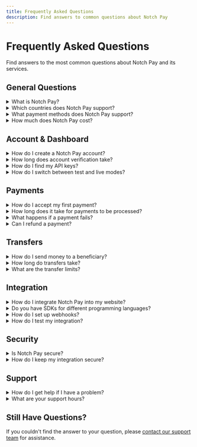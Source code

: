 ```yaml
---
title: Frequently Asked Questions
description: Find answers to common questions about Notch Pay
---
```


# Frequently Asked Questions

Find answers to the most common questions about Notch Pay and its services.

## General Questions

<details>
  <summary>What is Notch Pay?</summary>
  <div className="mt-3">
    Notch Pay is a payment platform designed for Africa, enabling businesses to accept payments through various channels including Mobile Money, bank cards, and other local payment methods. Our platform also allows you to send money to beneficiaries across multiple countries.
  </div>
</details>

<details>
  <summary>Which countries does Notch Pay support?</summary>
  <div className="mt-3">
    Notch Pay currently supports payments in several African countries, including Cameroon, Côte d'Ivoire, Senegal, and more. We're continuously expanding our coverage to include more countries. Check our [Countries API](/api/resources#list-countries) for the most up-to-date list.
  </div>
</details>

<details>
  <summary>What payment methods does Notch Pay support?</summary>
  <div className="mt-3">
    Notch Pay supports a wide range of payment methods, including:
    
    - Mobile Money (MTN Mobile Money, Orange Money, etc.)
    - Credit and debit cards (Visa, Mastercard)
    - Bank transfers
    - And more
    
    The available payment methods vary by country. Check our [Channels API](/api/resources#list-payment-channels) for the complete list.
  </div>
</details>

<details>
  <summary>How much does Notch Pay cost?</summary>
  <div className="mt-3">
    Notch Pay charges a small fee per transaction, which varies depending on the payment method and volume. There are no setup fees or monthly charges. Visit our [pricing page](https://notchpay.co/pricing) for detailed information.
  </div>
</details>

## Account & Dashboard

<details>
  <summary>How do I create a Notch Pay account?</summary>
  <div className="mt-3">
    You can create a Notch Pay account by visiting [business.notchpay.co/register](https://business.notchpay.co/register) and following the registration process. You'll need to provide some basic information about your business and complete the verification process.
  </div>
</details>

<details>
  <summary>How long does account verification take?</summary>
  <div className="mt-3">
    Account verification typically takes 1-2 business days, but it can take longer depending on the completeness and accuracy of the information provided. You'll receive an email notification once your account is verified.
  </div>
</details>

<details>
  <summary>How do I find my API keys?</summary>
  <div className="mt-3">
    You can find your API keys in your Notch Pay Business suite under Settings > API Keys. You'll see both test and live API keys. Make sure to keep your API keys secure and never share them publicly.
  </div>
</details>

<details>
  <summary>How do I switch between test and live modes?</summary>
  <div className="mt-3">
    You can switch between test and live modes in your Notch Pay Business suite by clicking on the environment selector in the top navigation bar. In test mode, you can use test credentials to simulate payments without processing real transactions.
  </div>
</details>

## Payments

<details>
  <summary>How do I accept my first payment?</summary>
  <div className="mt-3">
    To accept your first payment:
    
    1. Log in to your Notch Pay Business suite
    2. Go to Payments > Create Payment
    3. Enter the payment details and customer information
    4. Click "Create Payment" to generate a payment link
    5. Share the payment link with your customer
    
    Alternatively, you can integrate Notch Pay into your website or application using our [API](/api/payments) or [SDKs](/docs/sdks).
  </div>
</details>

<details>
  <summary>How long does it take for payments to be processed?</summary>
  <div className="mt-3">
    Most payments are processed instantly or within a few minutes. However, the exact processing time depends on the payment method and the customer's bank or mobile money provider. You'll receive real-time notifications via webhooks when payments are completed.
  </div>
</details>

<details>
  <summary>What happens if a payment fails?</summary>
  <div className="mt-3">
    If a payment fails, the customer will see an error message explaining the reason for the failure. You'll also receive a notification via webhook if you've set up webhooks for the `payment.failed` event. The customer can try again with the same or a different payment method.
  </div>
</details>

<details>
  <summary>Can I refund a payment?</summary>
  <div className="mt-3">
    Yes, you can refund a payment from your Notch Pay Business suite. Go to Payments, find the payment you want to refund, and click the "Refund" button. You can refund the full amount or a partial amount. Refunds are typically processed within 5-7 business days, depending on the payment method.
  </div>
</details>

## Transfers

<details>
  <summary>How do I send money to a beneficiary?</summary>
  <div className="mt-3">
    To send money to a beneficiary:
    
    1. Log in to your Notch Pay Business suite
    2. Go to Transfers > Create Transfer
    3. Enter the transfer details and beneficiary information
    4. Click "Create Transfer" to initiate the transfer
    
    You can also use our [API](/api/transfers) to programmatically send money to beneficiaries.
  </div>
</details>

<details>
  <summary>How long do transfers take?</summary>
  <div className="mt-3">
    Most transfers are processed within minutes, especially for mobile money accounts. However, bank transfers may take 1-3 business days, depending on the recipient's bank. You'll receive notifications via webhooks when transfers are completed.
  </div>
</details>

<details>
  <summary>What are the transfer limits?</summary>
  <div className="mt-3">
    Transfer limits vary by country, currency, and payment method. You can check the specific limits for each payment channel using our [Channels API](/api/resources#list-payment-channels). If you need higher limits, please contact our support team.
  </div>
</details>

## Integration

<details>
  <summary>How do I integrate Notch Pay into my website?</summary>
  <div className="mt-3">
    You can integrate Notch Pay into your website in several ways:
    
    1. **Checkout**: Use our hosted checkout page for a quick and easy integration
    2. **Payment Links**: Create shareable payment links without any coding
    3. **API Integration**: Integrate directly using our RESTful API
    4. **SDKs**: Use our official libraries for various programming languages
    
    Check our [Accept Payments](/docs/accept-payments) documentation for detailed integration guides.
  </div>
</details>

<details>
  <summary>Do you have SDKs for different programming languages?</summary>
  <div className="mt-3">
    Yes, Notch Pay provides official SDKs for:
    
    - JavaScript/Node.js
    - PHP
    - Python
    - Mobile (iOS and Android)
    
    Visit our [SDKs & Libraries](/docs/sdks) documentation for installation instructions and usage examples.
  </div>
</details>

<details>
  <summary>How do I set up webhooks?</summary>
  <div className="mt-3">
    To set up webhooks:
    
    1. Go to your Notch Pay Business suite
    2. Navigate to Settings > Webhooks
    3. Click "Add Endpoint"
    4. Enter your endpoint URL and select the events you want to receive
    5. Click "Save" to create the webhook
    
    Check our [Webhooks](/docs/webhooks) documentation for more information.
  </div>
</details>

<details>
  <summary>How do I test my integration?</summary>
  <div className="mt-3">
    You can test your integration using our sandbox environment:
    
    1. Switch to Test Mode in your dashboard
    2. Use test credentials and accounts
    3. Simulate payments and transfers
    
    Check our [Testing](/docs/testing) documentation for detailed testing instructions.
  </div>
</details>

## Security

<details>
  <summary>Is Notch Pay secure?</summary>
  <div className="mt-3">
    Yes, Notch Pay takes security very seriously. We use industry-standard encryption and security practices to protect your data and transactions. All communication with our API is encrypted using TLS, and we regularly undergo security audits and penetration testing.
  </div>
</details>

<details>
  <summary>How do I keep my integration secure?</summary>
  <div className="mt-3">
    To keep your integration secure:
    
    1. Never expose your API keys in client-side code
    2. Always use HTTPS for all payment-related pages
    3. Validate and sanitize all user inputs
    4. Verify webhook signatures
    5. Implement proper error handling
    
    Check our [Security](/docs/security/best-practices) documentation for more security best practices.
  </div>
</details>

## Support

<details>
  <summary>How do I get help if I have a problem?</summary>
  <div className="mt-3">
    If you need assistance, you can:
    
    1. Check our [documentation](/docs) for answers to common questions
    2. Contact our [support team](mailto:hello@notchpay.co) for personalized assistance
    3. Join our [developer community](https://community.notchpay.co) to connect with other users
  </div>
</details>

<details>
  <summary>What are your support hours?</summary>
  <div className="mt-3">
    Our support team is available Monday to Friday, 9:00 AM to 6:00 PM (UTC+1). For urgent issues outside these hours, please email [urgent@notchpay.co](mailto:urgent@notchpay.co).
  </div>
</details>

## Still Have Questions?

If you couldn't find the answer to your question, please [contact our support team](mailto:hello@notchpay.co) for assistance.